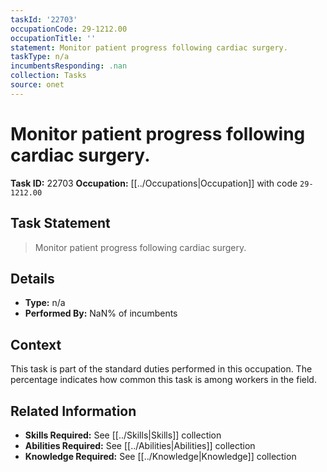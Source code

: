 ```yaml
---
taskId: '22703'
occupationCode: 29-1212.00
occupationTitle: ''
statement: Monitor patient progress following cardiac surgery.
taskType: n/a
incumbentsResponding: .nan
collection: Tasks
source: onet
---
```

# Monitor patient progress following cardiac surgery.

**Task ID:** 22703
**Occupation:** [[../Occupations|Occupation]] with code `29-1212.00`

## Task Statement

> Monitor patient progress following cardiac surgery.

## Details

- **Type:** n/a
- **Performed By:** NaN% of incumbents

## Context

This task is part of the standard duties performed in this occupation. The percentage indicates how common this task is among workers in the field.

## Related Information

- **Skills Required:** See [[../Skills|Skills]] collection
- **Abilities Required:** See [[../Abilities|Abilities]] collection
- **Knowledge Required:** See [[../Knowledge|Knowledge]] collection
